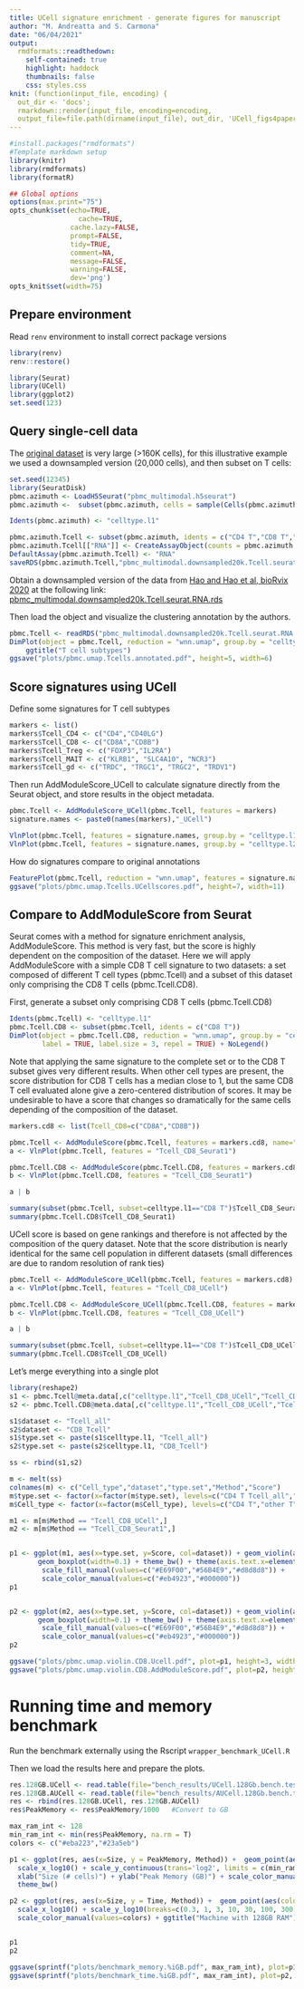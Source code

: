 ```yaml
---
title: UCell signature enrichment - generate figures for manuscript
author: "M. Andreatta and S. Carmona"
date: "06/04/2021"
output:
  rmdformats::readthedown:
    self-contained: true
    highlight: haddock
    thumbnails: false
    css: styles.css
knit: (function(input_file, encoding) {
  out_dir <- 'docs';
  rmarkdown::render(input_file, encoding=encoding,
  output_file=file.path(dirname(input_file), out_dir, 'UCell_figs4paper.html'))})
---
```


```r
#install.packages("rmdformats")
#Template markdown setup
library(knitr)
library(rmdformats)
library(formatR)

## Global options
options(max.print="75")
opts_chunk$set(echo=TRUE,
	             cache=TRUE,
               cache.lazy=FALSE,
               prompt=FALSE,
               tidy=TRUE,
               comment=NA,
               message=FALSE,
               warning=FALSE,
               dev='png')
opts_knit$set(width=75)

```


## Prepare environment

Read `renv` environment to install correct package versions
```r
library(renv)
renv::restore()

library(Seurat)
library(UCell)
library(ggplot2)
set.seed(123)
```

## Query single-cell data

The [original dataset](https://atlas.fredhutch.org/data/nygc/multimodal/pbmc_multimodal.h5seurat) is very large (>160K cells), for this illustrative example we used a downsampled version (20,000 cells), and then subset on T cells:
```r
set.seed(12345)
library(SeuratDisk)
pbmc.azimuth <- LoadH5Seurat("pbmc_multimodal.h5seurat")
pbmc.azimuth <-  subset(pbmc.azimuth, cells = sample(Cells(pbmc.azimuth), 20000))

Idents(pbmc.azimuth) <- "celltype.l1"

pbmc.azimuth.Tcell <- subset(pbmc.azimuth, idents = c("CD4 T","CD8 T","other T"))
pbmc.azimuth.Tcell[["RNA"]] <- CreateAssayObject(counts = pbmc.azimuth.Tcell@assays$SCT@counts)
DefaultAssay(pbmc.azimuth.Tcell) <- "RNA"
saveRDS(pbmc.azimuth.Tcell,"pbmc_multimodal.downsampled20k.Tcell.seurat.RNA.rds")
```

Obtain a downsampled version of the data from [Hao and Hao et al, bioRvix 2020](https://www.biorxiv.org/content/10.1101/2020.10.12.335331v1) at the following link: [pbmc_multimodal.downsampled20k.Tcell.seurat.RNA.rds](https://drive.switch.ch/index.php/s/3kM5PQ0tQaG6d6A)


Then load the object and visualize the clustering annotation by the authors.
```r
pbmc.Tcell <- readRDS("pbmc_multimodal.downsampled20k.Tcell.seurat.RNA.rds")
DimPlot(object = pbmc.Tcell, reduction = "wnn.umap", group.by = "celltype.l2", label = TRUE, label.size = 3, repel = TRUE) +
    ggtitle("T cell subtypes")
ggsave("plots/pbmc.umap.Tcells.annotated.pdf", height=5, width=6)
```

## Score signatures using UCell

Define some signatures for T cell subtypes
```r
markers <- list()
markers$Tcell_CD4 <- c("CD4","CD40LG")
markers$Tcell_CD8 <- c("CD8A","CD8B")
markers$Tcell_Treg <- c("FOXP3","IL2RA")
markers$Tcell_MAIT <- c("KLRB1", "SLC4A10", "NCR3")
markers$Tcell_gd <- c("TRDC", "TRGC1", "TRGC2", "TRDV1")
```

Then run AddModuleScore_UCell to calculate signature directly from the Seurat object, and store results in the object metadata.
```r
pbmc.Tcell <- AddModuleScore_UCell(pbmc.Tcell, features = markers)
signature.names <- paste0(names(markers),"_UCell")

VlnPlot(pbmc.Tcell, features = signature.names, group.by = "celltype.l1")
VlnPlot(pbmc.Tcell, features = signature.names, group.by = "celltype.l2")
```



How do signatures compare to original annotations

```r
FeaturePlot(pbmc.Tcell, reduction = "wnn.umap", features = signature.names, ncol=3, order=T, keep.scale="all")
ggsave("plots/pbmc.umap.Tcells.UCellscores.pdf", height=7, width=11)
```

## Compare to AddModuleScore from Seurat

Seurat comes with a method for signature enrichment analysis, AddModuleScore. This method is very fast, but the score is highly dependent on the composition of the dataset. 
Here we will apply AddModuleScore with a simple CD8 T cell signature to two datasets: a set composed of different T cell types (pbmc.Tcell) and a subset of this dataset only comprising the CD8 T cells (pbmc.Tcell.CD8). 

First, generate a subset only comprising CD8 T cells (pbmc.Tcell.CD8)
```r
Idents(pbmc.Tcell) <- "celltype.l1"
pbmc.Tcell.CD8 <- subset(pbmc.Tcell, idents = c("CD8 T"))
DimPlot(object = pbmc.Tcell.CD8, reduction = "wnn.umap", group.by = "celltype.l2", 
        label = TRUE, label.size = 3, repel = TRUE) + NoLegend()
```

Note that applying the same signature to the complete set or to the CD8 T subset gives very different results. When other cell types are present, the score distribution for CD8 T cells has a median close to 1, but the same CD8 T cell evaluated alone give a zero-centered distribution of scores. It may be undesirable to have a score that changes so dramatically for the same cells depending of the composition of the dataset.
```r
markers.cd8 <- list(Tcell_CD8=c("CD8A","CD8B"))

pbmc.Tcell <- AddModuleScore(pbmc.Tcell, features = markers.cd8, name="Tcell_CD8_Seurat")
a <- VlnPlot(pbmc.Tcell, features = "Tcell_CD8_Seurat1")

pbmc.Tcell.CD8 <- AddModuleScore(pbmc.Tcell.CD8, features = markers.cd8, name="Tcell_CD8_Seurat")
b <- VlnPlot(pbmc.Tcell.CD8, features = "Tcell_CD8_Seurat1")

a | b

summary(subset(pbmc.Tcell, subset=celltype.l1=="CD8 T")$Tcell_CD8_Seurat1)
summary(pbmc.Tcell.CD8$Tcell_CD8_Seurat1)
```

UCell score is based on gene rankings and therefore is not affected by the composition of the query dataset. Note that the score distribution is nearly identical for the same cell population in different datasets (small differences are due to random resolution of rank ties)
```r
pbmc.Tcell <- AddModuleScore_UCell(pbmc.Tcell, features = markers.cd8)
a <- VlnPlot(pbmc.Tcell, features = "Tcell_CD8_UCell")

pbmc.Tcell.CD8 <- AddModuleScore_UCell(pbmc.Tcell.CD8, features = markers.cd8)
b <- VlnPlot(pbmc.Tcell.CD8, features = "Tcell_CD8_UCell")

a | b

summary(subset(pbmc.Tcell, subset=celltype.l1=="CD8 T")$Tcell_CD8_UCell)
summary(pbmc.Tcell.CD8$Tcell_CD8_UCell)
```

Let's merge everything into a single plot
```r
library(reshape2)
s1 <- pbmc.Tcell@meta.data[,c("celltype.l1","Tcell_CD8_UCell","Tcell_CD8_Seurat1")]
s2 <- pbmc.Tcell.CD8@meta.data[,c("celltype.l1","Tcell_CD8_UCell","Tcell_CD8_Seurat1")]

s1$dataset <- "Tcell_all"
s2$dataset <- "CD8_Tcell"
s1$type.set <- paste(s1$celltype.l1, "Tcell_all")
s2$type.set <- paste(s2$celltype.l1, "CD8_Tcell")

ss <- rbind(s1,s2)

m <- melt(ss)
colnames(m) <- c("Cell_type","dataset","type.set","Method","Score")
m$type.set <- factor(x=factor(m$type.set), levels=c("CD4 T Tcell_all","other T Tcell_all","CD8 T Tcell_all","CD8 T CD8_Tcell"))
m$Cell_type <- factor(x=factor(m$Cell_type), levels=c("CD4 T","other T","CD8 T"))

m1 <- m[m$Method == "Tcell_CD8_UCell",]
m2 <- m[m$Method == "Tcell_CD8_Seurat1",]


p1 <- ggplot(m1, aes(x=type.set, y=Score, col=dataset)) + geom_violin(aes(fill=Cell_type), scale = "width") +
       geom_boxplot(width=0.1) + theme_bw() + theme(axis.text.x=element_blank()) +
        scale_fill_manual(values=c("#E69F00","#56B4E9","#d8d8d8")) +
        scale_color_manual(values=c("#eb4923","#000000"))
p1


p2 <- ggplot(m2, aes(x=type.set, y=Score, col=dataset)) + geom_violin(aes(fill=Cell_type), scale = "width") +
       geom_boxplot(width=0.1) + theme_bw() + theme(axis.text.x=element_blank()) +
        scale_fill_manual(values=c("#E69F00","#56B4E9","#d8d8d8")) +
        scale_color_manual(values=c("#eb4923","#000000"))
p2

ggsave("plots/pbmc.umap.violin.CD8.Ucell.pdf", plot=p1, height=3, width=5)
ggsave("plots/pbmc.umap.violin.CD8.AddModuleScore.pdf", plot=p2, height=3, width=5)


```


# Running time and memory benchmark

Run the benchmark externally using the Rscript `wrapper_benchmark_UCell.R`

Then we load the results here and prepare the plots.

```r
res.128GB.UCell <- read.table(file="bench_results/UCell.128Gb.bench.test.txt", header = T)
res.128GB.AUCell <- read.table(file="bench_results/AUCell.128Gb.bench.test.txt", header = T)
res <- rbind(res.128GB.UCell, res.128GB.AUCell)
res$PeakMemory <- res$PeakMemory/1000   #Convert to GB

max_ram_int <- 128
min_ram_int <- min(res$PeakMemory, na.rm = T)
colors <- c("#eba223","#23a5eb")

p1 <- ggplot(res, aes(x=Size, y = PeakMemory, Method)) +  geom_point(aes(color = Method)) + 
  scale_x_log10() + scale_y_continuous(trans='log2', limits = c(min_ram_int,max_ram_int), breaks=c(1/4, 1, 4, 16, 64)) +
  xlab("Size (# cells)") + ylab("Peak Memory (GB)") + scale_color_manual(values=colors) + ggtitle("Machine with 128GB RAM") + 
  theme_bw()

p2 <- ggplot(res, aes(x=Size, y = Time, Method)) +  geom_point(aes(color = Method)) + 
  scale_x_log10() + scale_y_log10(breaks=c(0.3, 1, 3, 10, 30, 100, 300, 1000)) + xlab("Size (# cells)") + ylab("Time (seconds)") + 
  scale_color_manual(values=colors) + ggtitle("Machine with 128GB RAM") + theme_bw()


p1
p2

ggsave(sprintf("plots/benchmark_memory.%iGB.pdf", max_ram_int), plot=p1, height=3, width=4)
ggsave(sprintf("plots/benchmark_time.%iGB.pdf", max_ram_int), plot=p2, height=3, width=4)
```









